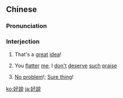 {{also|好说}}
==Chinese==
{{zh-forms|s=好说}}

===Pronunciation===
{{zh-pron
|m=hǎoshuō
|c=hou2 syut3
|cat=intj
}}

===Interjection===
{{zh-interj}}

# {{lb|zh|colloquial}} That's a [[great]] [[idea]]!
# {{lb|zh|colloquial}} You [[flatter]] [[me]]; I [[don't]] [[deserve]] [[such]] [[praise]]
# {{lb|zh|colloquial}} [[no problem|No problem]]!; [[sure thing|Sure thing]]!

{{zh-cat|Advanced}}

[[ko:好說]]
[[ja:好說]]